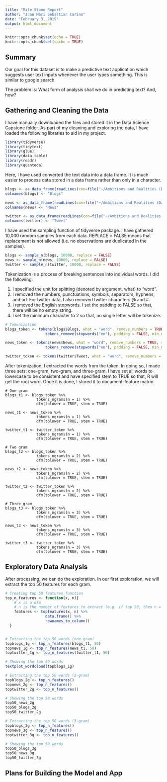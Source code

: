 ---
title: "Mile Stone Report"
author: "Juan Mari Sebastian Carino"
date: "February 3, 2019"
output: html_document
---

```{r setup, include=FALSE}
knitr::opts_chunk$set(echo = TRUE)
knitr::opts_chunk$set(cache = TRUE)
```

## <b> Summary </b>

Our goal for this dataset is to make a predictive text application which suggests user text inputs whenever the user types something. This is similar to google search.  

The problem is: What form of analysis shall we do in predicting text? And, how? 


## <b> Gathering and Cleaning the Data </b>

I have manually downloaded the files and stored it in the Data Science Capstone folder. As part of my cleaning and exploring the data, I have loaded the following libraries to aid in my project.

```{r libraries}
library(tidyverse)
library(tidytext)
library(glue)
library(data.table)
library(readr)
library(quanteda)
```

Here, I have used converted the text data into a data frame. It is much easier to process data stored in a data frame rather than only in a character. 

```{r data}
blogs <- as_data_frame(readLines(con=file("~/Ambitions and Realities (Data Science, Career, Study Abroad)/Coursera/Data Science Specialization/Data Science Capstone/en_US.blogs.txt", open = "rt")))
colnames(blogs) <- "Blogs"

news <- as_data_frame(readLines(con=file("~/Ambitions and Realities (Data Science, Career, Study Abroad)/Coursera/Data Science Specialization/Data Science Capstone/en_US.news.txt", open = "rt")))
colnames(news) <- "News"

twitter <- as_data_frame(readLines(con=file("~/Ambitions and Realities (Data Science, Career, Study Abroad)/Coursera/Data Science Specialization/Data Science Capstone/en_US.twitter.txt", open = "rt")))
colnames(twitter) <- "Tweet"
```

I have used the sampling function of tidyverse package. I have gathered 10,000 random samples from each data. REPLACE = FALSE means that replacement is not allowed (i.e. no observations are duplicated in the samples). 

```{r sampling}
blogs <- sample_n(blogs, 10000, replace = FALSE)
news <- sample_n(news, 10000, replace = FALSE)
twitter <- sample_n(twitter, 10000, replace = FALSE)
```


Tokenization is a process of breaking sentences into individual words. I did the following:

1. I specified the unit for splitting (denoted by argument, what) to "word".
2. I removed the numbers, punctuations, symbols, separators, hyphens, and url. For twitter data, I also removed twitter characters @ and #. 
3. I removed the English stopwords. I set the padding to FALSE so that, there will be no empty string. 
4. I set the minimum character to 2 so that, no single letter will be tokenize. 

```{r tokenization}
# Tokenization
blogs_token <- tokens(blogs$Blogs, what = "word", remove_numbers = TRUE, remove_punct = TRUE, remove_symbols = TRUE, remove_separators = TRUE, remove_hyphens = TRUE, remove_url = TRUE) %>%
                  tokens_remove(stopwords("en"), padding = FALSE, min_nchar = 2)

news_token <- tokens(news$News, what = "word", remove_numbers = TRUE, remove_punct = TRUE, remove_symbols = TRUE, remove_separators = TRUE, remove_hyphens = TRUE, remove_url = TRUE) %>%
                  tokens_remove(stopwords("en"), padding = FALSE, min_nchar = 2)

twitter_token <- tokens(twitter$Tweet, what = "word", remove_numbers = TRUE, remove_punct = TRUE, remove_symbols = TRUE, remove_separators = TRUE, remove_hyphens = TRUE, remove_url = TRUE, remove_twitter = TRUE) %>% tokens_remove(stopwords("en"), padding = FALSE, min_nchar = 2)

```

After tokenization, I extracted the words from the token. In doing so, I made three sets: one-gram, two-gram, and three-gram. I have set all words to lowercase to be consistent and have specified stem to TRUE so that, R will get the root word. Once it is done, I stored it to document-feature matrix. 

```{Grams}
# One gram
blogs_t1 <- blogs_token %>%
              tokens_ngrams(n = 1) %>%
              dfm(tolower = TRUE, stem = TRUE)

news_t1 <- news_token %>%
              tokens_ngrams(n = 1) %>%
              dfm(tolower = TRUE, stem = TRUE)

twitter_t1 <- twitter_token %>%
              tokens_ngrams(n = 1) %>%
              dfm(tolower = TRUE, stem = TRUE)

# Two gram
blogs_t2 <- blogs_token %>%
              tokens_ngrams(n = 2) %>%
              dfm(tolower = TRUE, stem = TRUE)

news_t2 <- news_token %>%
              tokens_ngrams(n = 2) %>%
              dfm(tolower = TRUE, stem = TRUE)

twitter_t2 <- twitter_token %>%
              tokens_ngrams(n = 2) %>%
              dfm(tolower = TRUE, stem = TRUE)

# Three gram
blogs_t3 <- blogs_token %>%
              tokens_ngrams(n = 3) %>%
              dfm(tolower = TRUE, stem = TRUE)

news_t3 <- news_token %>%
              tokens_ngrams(n = 3) %>%
              dfm(tolower = TRUE, stem = TRUE)

twitter_t3 <- twitter_token %>%
              tokens_ngrams(n = 3) %>%
              dfm(tolower = TRUE, stem = TRUE)

```

## <b> Exploratory Data Analysis </b>

After processing, we can do the exploration. In our first exploration, we will extract the top 50 features for each gram. 

```{r features}
# Creating top 50 features function
top_n_features <- function(x, n){
    # x is a dfm
    # n is the number of features to extract (e.g. if top 50, then n = 50)
    features <- topfeatures(x, n) %>%
                  data.frame() %>%
                  rownames_to_column()
  }


# Extracting the top 50 words (one-gram)
topblogs_1g <- top_n_features(blogs_t1, 50)
topnews_1g <- top_n_features(news_t1, 50)
toptwitter_1g <- top_n_features(twitter_t1, 50)

# Showing the top 50 words
textplot_wordcloud(topblogs_1g)

```


```{r }
# Extracting the top 50 words (2-gram)
topblogs_2g <- top_n_features()
topnews_2g <- top_n_features()
toptwitter_2g <- top_n_features()

# Showing the top 50 words
top50_news_2g
top50_blogs_2g
top50_twitter_2g
```


```{r }
# Extracting the top 50 words (3-gram)
topblogs_3g <- top_n_features()
topnews_3g <- top_n_features()
toptwitter_3g <- top_n_features()

# Showing the top 50 words
top50_blogs_3g
top50_news_3g
top50_twitter_3g
```


## <b> Plans for Building the Model and App </b>
